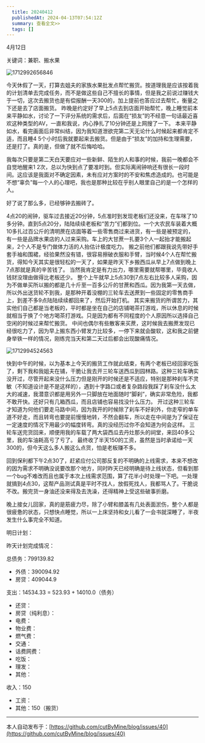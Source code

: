 ```yaml
---
  title: 20240412
  publishedAt: 2024-04-13T07:54:12Z
  summary: 查看全文>>
  tags: []
---
```


4月12日

关键词：兼职、搬水果

![1712992656846](https://github.com/cutByMine/blog/assets/164211290/eb58ac9f-fec2-4733-9fab-2261ff16172f)

今天休假了一天，打算去姐夫的家族水果批发点帮忙搬货。按道理我是应该按着我的计划清单去完成任务，而不是做这些自己不擅长的事情，但是我之前说过赚钱大于一切，这次去搬货也是有偿报酬一天300的，加上提前也答应过去帮忙，衡量之下还是去了店面搬货。
昨晚是约定好了早上5点去到店面开始帮忙，晚上睡觉前本来平静如水，讨论了一下评分系统的需求后，后面在“损友”的不经意一句话最近喜欢这种类型的AV，一直和我说，内心挣扎了10分钟还是上网搜了一下。
本来平静如水，看完画面后非常纠结，因为我知道泄欲完第二天无论什么时候起来都肯定不适，而且睡4 5个小时后我就要起来去搬货。但是由于“损友”的加持和生理需要，还是打了。真的是，但做了就不后悔哈哈。

我每次只要是第二天白天要应对一些新鲜、陌生的人和事的时候，我前一晚都会不自觉地醒来1 2次，总以为快到点了要准时到。但实际离闹钟响还有很长一段时间。这应该是我面对不确定因素，未有应对方案时的不安和焦虑造成的。也可能是不想“辜负”每一个人的心理吧，我也是那种比较在乎别人眼里自己的是一个怎样的人。

好了说了那么多，已经够钟去搬砖了。

4点20的闹钟，驱车过去接近20分钟，5点准时到发现老板们还没来，在车咪了10多分钟。直到5点20分，陆陆续续老板和“苦力”们都到位。一个大农民车装着大概10多扎过百公斤的清明蔗在店面等着一些零售商过来进货，有一些是被预定的，有一些是品牌水果店的人过来采购。车上的大甘蔗一扎要3个人一起抬才能搬起来，2个人不是专门做体力活的人抬估计极度吃力。
搬之前他们都跟我说先带好手套手袖和围裙，经验果然没有错，很容易擦破衣服和手臂，当时候4个人在帮忙搬货，得知今天其实是很轻松的一天了，如果是昨天下乡搬西瓜从早上7点做到晚上7点那就是真的辛苦钱了。
当然我肯定是有力出力，哪里需要就帮哪里，毕竟收人钱财没理由做得比老板还少。
整个上午就早上5点30到7点左右比较多人采购，因为不做单买所以搬的都是几十斤至一百多公斤的甘蔗和西瓜。因为我第一天去做，所以外出送货轮不到我，是那种开着没棚的三轮车去送蔗到一些固定的零售商手上，到差不多9点陆陆续续都回来了，然后开始打机。
其实来搬货的所谓苦力，其实他们自己都是当老板的，平时都是坐在自己的店铺喝茶打游戏，所以休息的时候就相当于换了个地方喝茶打游戏。只是因为都有不同程度的个人原因所以选择自己空闲的时候过来帮忙搬货。
中间也偶尔有些散客来买蔗，这时候我去搬蔗发现已经很吃力了，因为早上搬东西小臂发力比较多，一停下来就会酸软，这和我之前健身举铁一样的情况，刚练完当天和第二天过后都会出现酸痛情况。

![1712994524563](https://github.com/cutByMine/blog/assets/164211290/218ccca3-75af-4ade-8e8d-b0b1e33d5d44)

快到中午的时候，以为基本上今天的搬货工作就此结束，有两个老板已经回家吃饭了，剩下我和我姐夫在铺，干脆让我去开三轮车送西瓜到园林路。这种三轮车确实没开过，尽管开起来没什么压力但是刚开的时候还是不适应，特别是那种刹车不灵敏（不知道设计是不是这样的），遇到十字路口或者复杂路段我踩了刹车没什么太大的减速，我潜意识都是用另外一只脚放在地面随时“脚刹”，确实非常危险，我都不敢开快。还好只有几箱西瓜，而且店铺也容易找没什么压力。
开过这种三轮车才知道为何他们要走马路中间，因为我开的时候除了刹车不好刹外，你走窄的单车道不好走，而且转弯也要提前慢慢地转，不然会翻车，所以走在中间是为了保证在一定速度的情况下用最少的幅度转弯。真的没经历过你不会知道为何会这样。
三轮车送完货回来，顺便用我的车载了两大袋西瓜去丹灶那头的祠堂，来回40多公里，我的车油耗高亏了亏了。
最终收了半天150的工资，虽然是当时承诺给一天300的，但今天这么多人搬这么点货，怕是老板赚不多。

回到保利都下午2点30了，赶紧应付公司那反复的不明确的上线需求，本来不想改的因为需求不明确没说要改那个地方，同时昨天已经明确是待上线状态，但看到那一个bug不难改而且也属于本次上线需求范围，算了花半小时处理一下吧。一处理就搞到4点30，这帮产品测试真是平时不找人，放假死找人，我都骂人了。干脆说不改。搬完货一身油还没来得及去洗澡，还得精神上受这些破事折磨。

晚上接女儿回家，真的是筋疲力尽，除了小臂和膝盖有几处表面淤伤，整个人都是很疲惫的状态，只想快点睡觉，所以一上床坚持和女儿看了一会书就深睡了，半夜发生什么事完全不知道。

明日计划：

昨天计划完成情况：

总债务：799139.82
- 外债：390094.92
- 房贷：409044.9

支出：14534.33 = 523.93 + 14010.0（债务）
- 还贷：
- 房贷（纯利息）：
- 电费：
- 物业费：
- 燃气费：
- 交通：
- 话费网费：
- 吃饭：
- 理发：
- 其他：

收入：150
- 工资：
- 其他：150（搬货）


---
本人自动发布于：[https://github.com/cutByMine/blog/issues/40](https://github.com/cutByMine/blog/issues/40)
